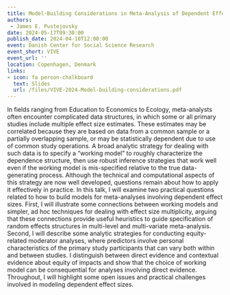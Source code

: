 ```yaml
---
title: Model-Building Considerations in Meta-Analysis of Dependent Effect Sizes
authors: 
 - James E. Pustejovsky
date: 2024-05-17T09:30:00
publish_date: 2024-04-10T12:00:00
event: Danish Center for Social Science Research
event_short: VIVE
event_url: ''
location: Copenhagen, Denmark
links:
- icon: fa person-chalkboard
  text: Slides
  url: /files/VIVE-2024-Model-building-considerations.pdf
---
```


In fields ranging from Education to Economics to Ecology, meta-analysts often encounter complicated data structures, in which some or all primary studies include multiple effect size estimates. These estimates may be correlated because they are based on data from a common sample or a partially overlapping sample, or may be statistically dependent due to use of common study operations. A broad analytic strategy for dealing with such data is to specify a "working model" to roughly characterize the dependence structure, then use robust inference strategies that work well even if the working model is mis-specified relative to the true data-generating process. Although the technical and computational aspects of this strategy are now well developed, questions remain about how to apply it effectively in practice. In this talk, I will examine two practical questions related to how to build models for meta-analyses involving dependent effect sizes. First, I will illustrate some connections between working models and simpler, ad hoc techniques for dealing with effect size multiplicity, arguing that these connections provide useful heuristics to guide specification of random effects structures in multi-level and multi-variate meta-analysis. Second, I will describe some analytic strategies for conducting equity-related moderator analyses, where predictors involve personal characteristics of the primary study participants that can vary both within and between studies. I distinguish between direct evidence and contextual evidence about equity of impacts and show that the choice of working model can be consequential for analyses involving direct evidence. Throughout, I will highlight some open issues and practical challenges involved in modeling dependent effect sizes.

